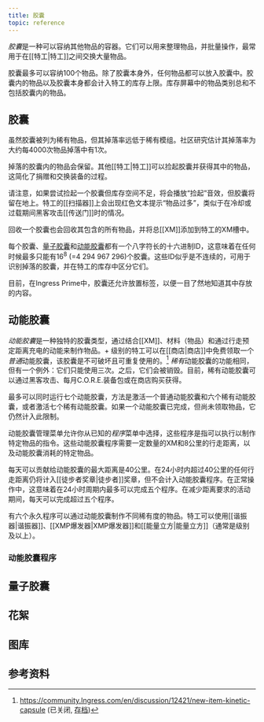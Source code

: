 ```yaml
---
title: 胶囊
topic: reference
---
```



*胶囊*是一种可以容纳其他物品的容器。它们可以用来整理物品，并批量操作，最常用于在[[特工|特工]]之间交换大量物品。

胶囊最多可以容纳100个物品。除了胶囊本身外，任何物品都可以放入胶囊中。胶囊内的物品以及胶囊本身都会计入特工的库存上限。库存屏幕中的物品类别总和不包括胶囊内的物品。

## 胶囊

虽然胶囊被列为稀有物品，但其掉落率远低于稀有模组。社区研究估计其掉落率为大约每4000次物品掉落中有1次。

掉落的胶囊内的物品会保留。其他[[特工|特工]]可以捡起胶囊并获得其中的物品，这简化了捐赠和交换装备的过程。

请注意，如果尝试捡起一个胶囊但库存空间不足，将会播放“捡起”音效，但胶囊将留在地上。特工的[[扫描器]]上会出现红色文本提示“物品过多”，类似于在冷却或过载期间黑客攻击[[传送门]]时的情况。

回收一个胶囊也会回收其包含的所有物品，并将总[[XM]]添加到特工的XM槽中。

每个胶囊、[量子胶囊](#quantum-capsule)和[动能胶囊](#kinetic-capsule)都有一个八字符长的十六进制ID，这意味着在任何时候最多只能有16<sup>8</sup> (=4 294 967 296)个胶囊。这些ID似乎是不连续的，可用于识别掉落的胶囊，并在特工的库存中区分它们。

目前，在Ingress Prime中，胶囊还允许放置标签，以便一目了然地知道其中存放的内容。

## 动能胶囊

*动能胶囊*是一种独特的胶囊类型，通过结合[[XM]]、材料（物品）和通过行走预定距离充电的动能来制作物品。<IWLevel l={4}/>+ 级别的特工可以在[[商店|商店]]中免费领取一个*普通*动能胶囊，该胶囊是不可破坏且可重复使用的。[^kinetic-claim-free] *稀有*动能胶囊的功能相同，但有一个例外：它们只能使用三次。之后，它们会被销毁。目前，稀有动能胶囊可以通过黑客攻击、每月C.O.R.E.装备包或在商店购买获得。

最多可以同时运行七个动能胶囊，方法是激活一个普通动能胶囊和六个稀有动能胶囊，或者激活七个稀有动能胶囊。如果一个动能胶囊已完成，但尚未领取物品，它仍然计入此限制。

动能胶囊管理菜单允许你从已知的*程序*菜单中选择，这些程序是指可以执行以制作特定物品的指令。这些动能胶囊程序需要一定数量的XM和8公里的行走距离，以及动能胶囊消耗的特定物品。

每天可以贡献给动能胶囊的最大距离是40公里。在24小时内超过40公里的任何行走距离仍将计入[[徒步者奖章|徒步者]]奖章，但不会计入动能胶囊程序。在正常操作中，这意味着在24小时周期内最多可以完成五个程序。在减少距离要求的活动期间，每天可以完成超过五个程序。

有六个永久程序可以通过动能胶囊制作不同稀有度的物品。特工可以使用[[谐振器|谐振器]]、[[XMP爆发器|XMP爆发器]]和[[能量立方|能量立方]]（通常是<IWLevel l={4}/>级别及以上）。

### 动能胶囊程序

## 量子胶囊

## 花絮

## 图库

## 参考资料

[^kinetic-claim-free]: https://community.Ingress.com/en/discussion/12421/new-item-kinetic-capsule (已关闭, [存档](https://web.archive.org/web/20240329081645/https://community.Ingress.com/en/discussion/12421/new-item-kinetic-capsule/))